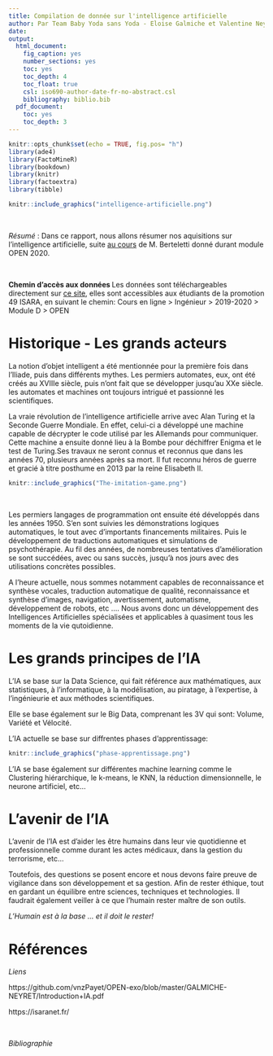 ```yaml
---
title: Compilation de donnée sur l'intelligence artificielle
author: Par Team Baby Yoda sans Yoda - Eloise Galmiche et Valentine Neyret
date:
output:
  html_document:
    fig_caption: yes
    number_sections: yes
    toc: yes
    toc_depth: 4
    toc_float: true
    csl: iso690-author-date-fr-no-abstract.csl
    bibliography: biblio.bib
  pdf_document:
    toc: yes
    toc_depth: 3
---
```


```r
knitr::opts_chunk$set(echo = TRUE, fig.pos= "h")
library(ade4)
library(FactoMineR)
library(bookdown)
library(knitr)
library(factoextra)
library(tibble)
```

```r
knitr::include_graphics("intelligence-artificielle.png")
```

&nbsp;

*Résumé* : Dans ce rapport, nous allons résumer nos aquisitions sur l'intelligence artificielle, suite [au cours](https://github.com/vnzPayet/OPEN-exo/blob/master/GALMICHE-NEYRET/Introduction+IA.pdf) de M. Berteletti donné durant module OPEN 2020.  


&nbsp;

 **Chemin d'accès aux données **
 Les données sont téléchargeables directement sur [ce site](https://isaranet.fr/), elles sont accessibles aux étudiants de la promotion 49 ISARA, en suivant le chemin: Cours en ligne > Ingénieur > 2019-2020 > Module D > OPEN 
 


# **Historique - Les grands acteurs**

La notion d'objet intelligent a été mentionnée pour la première fois dans l'Iliade, puis dans différents mythes. Les permiers automates, eux, ont été créés au XVIIIe siècle, puis n'ont fait que se développer jusqu'au XXe siècle. les automates et machines ont toujours intrigué et passionné les scientifiques. 

La vraie révolution de l'intelligence artificielle arrive avec Alan Turing et la Seconde Guerre Mondiale. En effet, celui-ci a développé une machine capable de décrypter le code utilisé par les Allemands pour communiquer. Cette machine a ensuite donné lieu à la Bombe pour déchiffrer Enigma et le test de Turing.Ses travaux ne seront connus et reconnus que dans les années 70, plusieurs années après sa mort. Il fut reconnu héros de guerre et gracié à titre posthume en 2013 par la reine Elisabeth II.

```r
knitr::include_graphics("The-imitation-game.png")
```

&nbsp;

Les permiers langages de programmation ont ensuite été développés dans les années 1950. S'en sont suivies les démonstrations logiques automatiques, le tout avec d'importants financements militaires. Puis le développement de traductions automatiques et simulations de psychothérapie. Au fil des années, de nombreuses tentatives d'amélioration se sont succédées, avec ou sans succès, jusqu'à nos jours avec des utilisations concrètes possibles.

A l'heure actuelle, nous sommes notamment capables de reconnaissance et synthèse vocales, traduction automatique de qualité, reconnaissance et synthèse d'images, navigation, avertissement, automatisme, développement de robots, etc ....
Nous avons donc un développement des Intelligences Artificielles spécialisées et applicables à quasiment tous les moments de la vie qutoidienne.

# **Les grands principes de l'IA**

L'IA se base sur la Data Science, qui fait référence aux mathématiques, aux statistiques, à l'informatique, à la modélisation, au piratage, à l'expertise, à l'ingénieurie et aux méthodes scientifiques.

Elle se base également sur le Big Data, comprenant les 3V qui sont: Volume, Variété et Vélocité.


L'IA actuelle se base sur diffrentes phases d'apprentissage: 

```r
knitr::include_graphics("phase-apprentissage.png")
```

L'IA se base également sur différentes machine learning comme le Clustering hiérarchique, le k-means, le KNN, la réduction dimensionnelle, le neurone artificiel, etc...

# **L'avenir de l'IA **

L'avenir de l'IA est d'aider les être humains dans leur vie quotidienne et professionnelle comme durant les actes médicaux, dans la gestion du terrorisme, etc...

Toutefois, des questions se posent encore et nous devons faire preuve de vigilance dans son développement et sa gestion. Afin de rester éthique, tout en gardant un équilibre entre sciences, techniques et technologies. Il faudrait également veiller à ce que l'humain rester maître de son outils. 

*L'Humain est à la base ... et il doit le rester!*

# **Références**

*Liens* 

https://github.com/vnzPayet/OPEN-exo/blob/master/GALMICHE-NEYRET/Introduction+IA.pdf

https://isaranet.fr/

&nbsp;

*Bibliographie* 

